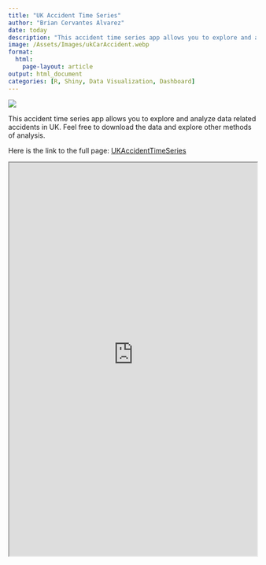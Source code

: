 ```yaml
---
title: "UK Accident Time Series"
author: "Brian Cervantes Alvarez" 
date: today
description: "This accident time series app allows you to explore and analyze data related accidents in UK. Feel free to download the data and explore other methods of analysis."
image: /Assets/Images/ukCarAccident.webp
format:  
  html:
    page-layout: article
output: html_document
categories: [R, Shiny, Data Visualization, Dashboard]
---
```


![](/Assets/Images/ukCarAccident.webp)

This accident time series app allows you to explore and analyze data related accidents in UK. Feel free to download the data and explore other methods of analysis.

Here is the link to the full page: [UKAccidentTimeSeries](https://bcervantesalvarez.shinyapps.io/UKAccidentTimeSeries/)

::: {.column-screen}

<iframe src="https://bcervantesalvarez.shinyapps.io/UKAccidentTimeSeries/" title="UKAccidentTimeSeries" width="100%" height="800"></iframe>

:::


